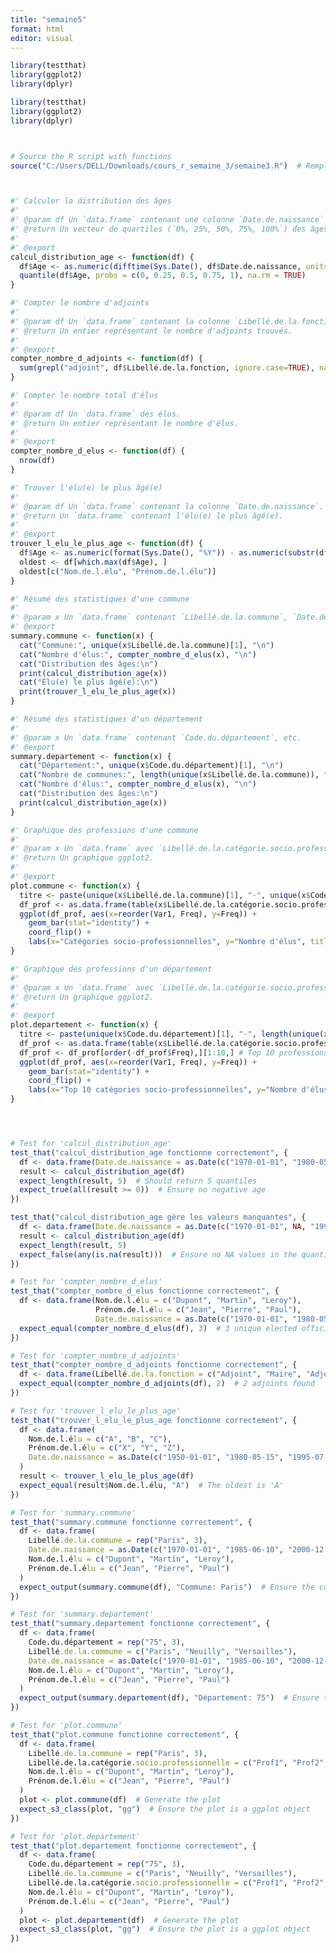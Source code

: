 ```yaml
---
title: "semaine5"
format: html
editor: visual
---
```


```r
library(testthat)
library(ggplot2)
library(dplyr)
```

```r
library(testthat)
library(ggplot2)
library(dplyr)



# Source the R script with functions
source("C:/Users/DELL/Downloads/cours_r_semaine_3/semaine3.R")  # Remplacez par le bon chemin



#' Calculer la distribution des âges
#'
#' @param df Un `data.frame` contenant une colonne `Date.de.naissance` au format Date.
#' @return Un vecteur de quartiles (`0%, 25%, 50%, 75%, 100%`) des âges.
#'
#' @export
calcul_distribution_age <- function(df) {
  df$Age <- as.numeric(difftime(Sys.Date(), df$Date.de.naissance, units = "days")) / 365.25
  quantile(df$Age, probs = c(0, 0.25, 0.5, 0.75, 1), na.rm = TRUE)
}

#' Compter le nombre d'adjoints
#'
#' @param df Un `data.frame` contenant la colonne `Libellé.de.la.fonction`.
#' @return Un entier représentant le nombre d'adjoints trouvés.
#'
#' @export
compter_nombre_d_adjoints <- function(df) {
  sum(grepl("adjoint", df$Libellé.de.la.fonction, ignore.case=TRUE), na.rm = TRUE)
}

#' Compter le nombre total d'élus
#'
#' @param df Un `data.frame` des élus.
#' @return Un entier représentant le nombre d'élus.
#'
#' @export
compter_nombre_d_elus <- function(df) {
  nrow(df)
}

#' Trouver l'élu(e) le plus âgé(e)
#'
#' @param df Un `data.frame` contenant la colonne `Date.de.naissance`.
#' @return Un `data.frame` contenant l'élu(e) le plus âgé(e).
#'
#' @export
trouver_l_elu_le_plus_age <- function(df) {
  df$Age <- as.numeric(format(Sys.Date(), "%Y")) - as.numeric(substr(df$Date.de.naissance, 1, 4))
  oldest <- df[which.max(df$Age), ]
  oldest[c("Nom.de.l.élu", "Prénom.de.l.élu")]
}

#' Résumé des statistiques d'une commune
#'
#' @param x Un `data.frame` contenant `Libellé.de.la.commune`, `Date.de.naissance`, etc.
#' @export
summary.commune <- function(x) {
  cat("Commune:", unique(x$Libellé.de.la.commune)[1], "\n")
  cat("Nombre d'élus:", compter_nombre_d_elus(x), "\n")
  cat("Distribution des âges:\n")
  print(calcul_distribution_age(x))
  cat("Élu(e) le plus âgé(e):\n")
  print(trouver_l_elu_le_plus_age(x))
}

#' Résumé des statistiques d'un département
#'
#' @param x Un `data.frame` contenant `Code.du.département`, etc.
#' @export
summary.departement <- function(x) {
  cat("Département:", unique(x$Code.du.département)[1], "\n")
  cat("Nombre de communes:", length(unique(x$Libellé.de.la.commune)), "\n")
  cat("Nombre d'élus:", compter_nombre_d_elus(x), "\n")
  cat("Distribution des âges:\n")
  print(calcul_distribution_age(x))
}

#' Graphique des professions d'une commune
#'
#' @param x Un `data.frame` avec `Libellé.de.la.catégorie.socio.professionnelle`.
#' @return Un graphique ggplot2.
#'
#' @export
plot.commune <- function(x) {
  titre <- paste(unique(x$Libellé.de.la.commune)[1], "-", unique(x$Code.du.département)[1])
  df_prof <- as.data.frame(table(x$Libellé.de.la.catégorie.socio.professionnelle))
  ggplot(df_prof, aes(x=reorder(Var1, Freq), y=Freq)) +
    geom_bar(stat="identity") +
    coord_flip() +
    labs(x="Catégories socio-professionnelles", y="Nombre d'élus", title=titre)
}

#' Graphique des professions d'un département
#'
#' @param x Un `data.frame` avec `Libellé.de.la.catégorie.socio.professionnelle`.
#' @return Un graphique ggplot2.
#'
#' @export
plot.departement <- function(x) {
  titre <- paste(unique(x$Code.du.département)[1], "-", length(unique(x$Libellé.de.la.commune)), "communes")
  df_prof <- as.data.frame(table(x$Libellé.de.la.catégorie.socio.professionnelle))
  df_prof <- df_prof[order(-df_prof$Freq),][1:10,] # Top 10 professions
  ggplot(df_prof, aes(x=reorder(Var1, Freq), y=Freq)) +
    geom_bar(stat="identity") +
    coord_flip() +
    labs(x="Top 10 catégories socio-professionnelles", y="Nombre d'élus", title=titre)
}




# Test for 'calcul_distribution_age'
test_that("calcul_distribution_age fonctionne correctement", {
  df <- data.frame(Date.de.naissance = as.Date(c("1970-01-01", "1980-05-15", "1995-07-20")))
  result <- calcul_distribution_age(df)
  expect_length(result, 5)  # Should return 5 quantiles
  expect_true(all(result >= 0))  # Ensure no negative age
})

test_that("calcul_distribution_age gère les valeurs manquantes", {
  df <- data.frame(Date.de.naissance = as.Date(c("1970-01-01", NA, "1995-07-20")))
  result <- calcul_distribution_age(df)
  expect_length(result, 5)
  expect_false(any(is.na(result)))  # Ensure no NA values in the quantiles
})

# Test for 'compter_nombre_d_elus'
test_that("compter_nombre_d_elus fonctionne correctement", {
  df <- data.frame(Nom.de.l.élu = c("Dupont", "Martin", "Leroy"),
                   Prénom.de.l.élu = c("Jean", "Pierre", "Paul"),
                   Date.de.naissance = as.Date(c("1970-01-01", "1980-05-15", "1995-07-20")))
  expect_equal(compter_nombre_d_elus(df), 3)  # 3 unique elected officials
})

# Test for 'compter_nombre_d_adjoints'
test_that("compter_nombre_d_adjoints fonctionne correctement", {
  df <- data.frame(Libellé.de.la.fonction = c("Adjoint", "Maire", "Adjoint", NA))
  expect_equal(compter_nombre_d_adjoints(df), 2)  # 2 adjoints found
})

# Test for 'trouver_l_elu_le_plus_age'
test_that("trouver_l_elu_le_plus_age fonctionne correctement", {
  df <- data.frame(
    Nom.de.l.élu = c("A", "B", "C"),
    Prénom.de.l.élu = c("X", "Y", "Z"),
    Date.de.naissance = as.Date(c("1950-01-01", "1980-05-15", "1995-07-20"))
  )
  result <- trouver_l_elu_le_plus_age(df)
  expect_equal(result$Nom.de.l.élu, "A")  # The oldest is 'A'
})

# Test for 'summary.commune'
test_that("summary.commune fonctionne correctement", {
  df <- data.frame(
    Libellé.de.la.commune = rep("Paris", 3),
    Date.de.naissance = as.Date(c("1970-01-01", "1985-06-10", "2000-12-30")),
    Nom.de.l.élu = c("Dupont", "Martin", "Leroy"),
    Prénom.de.l.élu = c("Jean", "Pierre", "Paul")
  )
  expect_output(summary.commune(df), "Commune: Paris")  # Ensure the correct commune name is printed
})

# Test for 'summary.departement'
test_that("summary.departement fonctionne correctement", {
  df <- data.frame(
    Code.du.département = rep("75", 3),
    Libellé.de.la.commune = c("Paris", "Neuilly", "Versailles"),
    Date.de.naissance = as.Date(c("1970-01-01", "1985-06-10", "2000-12-30")),
    Nom.de.l.élu = c("Dupont", "Martin", "Leroy"),
    Prénom.de.l.élu = c("Jean", "Pierre", "Paul")
  )
  expect_output(summary.departement(df), "Département: 75")  # Ensure the correct department is printed
})

# Test for 'plot.commune'
test_that("plot.commune fonctionne correctement", {
  df <- data.frame(
    Libellé.de.la.commune = rep("Paris", 3),
    Libellé.de.la.catégorie.socio.professionnelle = c("Prof1", "Prof2", "Prof3"),
    Nom.de.l.élu = c("Dupont", "Martin", "Leroy"),
    Prénom.de.l.élu = c("Jean", "Pierre", "Paul")
  )
  plot <- plot.commune(df)  # Generate the plot
  expect_s3_class(plot, "gg")  # Ensure the plot is a ggplot object
})

# Test for 'plot.departement'
test_that("plot.departement fonctionne correctement", {
  df <- data.frame(
    Code.du.département = rep("75", 3),
    Libellé.de.la.commune = c("Paris", "Neuilly", "Versailles"),
    Libellé.de.la.catégorie.socio.professionnelle = c("Prof1", "Prof2", "Prof3"),
    Nom.de.l.élu = c("Dupont", "Martin", "Leroy"),
    Prénom.de.l.élu = c("Jean", "Pierre", "Paul")
  )
  plot <- plot.departement(df)  # Generate the plot
  expect_s3_class(plot, "gg")  # Ensure the plot is a ggplot object
})


```
